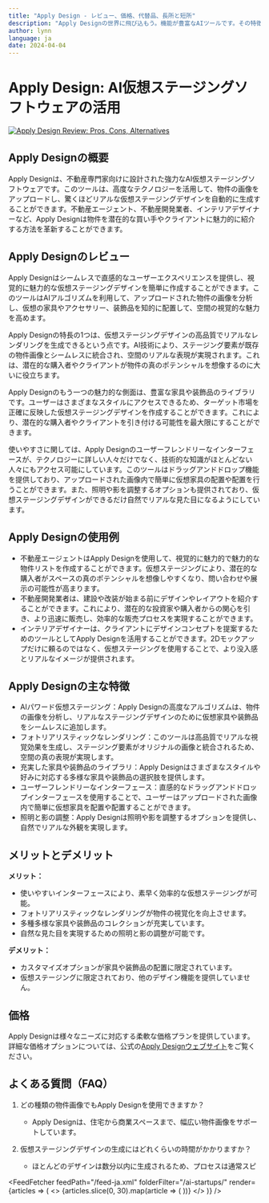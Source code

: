 ```yaml
---
title: "Apply Design - レビュー、価格、代替品、長所と短所"
description: "Apply Designの世界に飛び込もう。機能が豊富なAIツールです。その特徴、価格、そしてどのようにインパクトを与えているかを学びましょう。見逃さないでください！"
author: lynn
language: ja
date: 2024-04-04
---
```

        
# Apply Design: AI仮想ステージングソフトウェアの活用


<BlogHeader />


[![Apply Design Review: Pros, Cons, Alternatives](/ai-startups/apply-design.png)](https://www.applydesign.io/)



## Apply Designの概要

Apply Designは、不動産専門家向けに設計された強力なAI仮想ステージングソフトウェアです。このツールは、高度なテクノロジーを活用して、物件の画像をアップロードし、驚くほどリアルな仮想ステージングデザインを自動的に生成することができます。不動産エージェント、不動産開発業者、インテリアデザイナーなど、Apply Designは物件を潜在的な買い手やクライアントに魅力的に紹介する方法を革新することができます。

## Apply Designのレビュー

Apply Designはシームレスで直感的なユーザーエクスペリエンスを提供し、視覚的に魅力的な仮想ステージングデザインを簡単に作成することができます。このツールはAIアルゴリズムを利用して、アップロードされた物件の画像を分析し、仮想の家具やアクセサリー、装飾品を知的に配置して、空間の視覚的な魅力を高めます。

Apply Designの特長の1つは、仮想ステージングデザインの高品質でリアルなレンダリングを生成できるという点です。AI技術により、ステージング要素が既存の物件画像とシームレスに統合され、空間のリアルな表現が実現されます。これは、潜在的な購入者やクライアントが物件の真のポテンシャルを想像するのに大いに役立ちます。

Apply Designのもう一つの魅力的な側面は、豊富な家具や装飾品のライブラリです。ユーザーはさまざまなスタイルにアクセスできるため、ターゲット市場を正確に反映した仮想ステージングデザインを作成することができます。これにより、潜在的な購入者やクライアントを引き付ける可能性を最大限にすることができます。

使いやすさに関しては、Apply Designのユーザーフレンドリーなインターフェースが、テクノロジーに詳しい人々だけでなく、技術的な知識がほとんどない人々にもアクセス可能にしています。このツールはドラッグアンドドロップ機能を提供しており、アップロードされた画像内で簡単に仮想家具の配置や配置を行うことができます。また、照明や影を調整するオプションも提供されており、仮想ステージングデザインができるだけ自然でリアルな見た目になるようにしています。

## Apply Designの使用例

- 不動産エージェントはApply Designを使用して、視覚的に魅力的で魅力的な物件リストを作成することができます。仮想ステージングにより、潜在的な購入者がスペースの真のポテンシャルを想像しやすくなり、問い合わせや展示の可能性が高まります。
- 不動産開発業者は、建設や改装が始まる前にデザインやレイアウトを紹介することができます。これにより、潜在的な投資家や購入者からの関心を引き、より迅速に販売し、効率的な販売プロセスを実現することができます。
- インテリアデザイナーは、クライアントにデザインコンセプトを提案するためのツールとしてApply Designを活用することができます。2Dモックアップだけに頼るのではなく、仮想ステージングを使用することで、より没入感とリアルなイメージが提供されます。

## Apply Designの主な特徴

- AIパワード仮想ステージング：Apply Designの高度なアルゴリズムは、物件の画像を分析し、リアルなステージングデザインのために仮想家具や装飾品をシームレスに追加します。
- フォトリアリスティックなレンダリング：このツールは高品質でリアルな視覚効果を生成し、ステージング要素がオリジナルの画像と統合されるため、空間の真の表現が実現します。
- 充実した家具や装飾品のライブラリ：Apply Designはさまざまなスタイルや好みに対応する多様な家具や装飾品の選択肢を提供します。
- ユーザーフレンドリーなインターフェース：直感的なドラッグアンドドロップインターフェースを使用することで、ユーザーはアップロードされた画像内で簡単に仮想家具を配置や配置することができます。
- 照明と影の調整：Apply Designは照明や影を調整するオプションを提供し、自然でリアルな外観を実現します。

## メリットとデメリット

**メリット：**
- 使いやすいインターフェースにより、素早く効率的な仮想ステージングが可能。
- フォトリアリスティックなレンダリングが物件の視覚化を向上させます。
- 多種多様な家具や装飾品のコレクションが充実しています。
- 自然な見た目を実現するための照明と影の調整が可能です。

**デメリット：**
- カスタマイズオプションが家具や装飾品の配置に限定されています。
- 仮想ステージングに限定されており、他のデザイン機能を提供していません。

## 価格

Apply Designは様々なニーズに対応する柔軟な価格プランを提供しています。詳細な価格オプションについては、公式の[Apply Designウェブサイト](https://www.applydesign.io/)をご覧ください。

## よくある質問（FAQ）

1. どの種類の物件画像でもApply Designを使用できますか？
   - Apply Designは、住宅から商業スペースまで、幅広い物件画像をサポートしています。

2. 仮想ステージングデザインの生成にはどれくらいの時間がかかりますか？
   - ほとんどのデザインは数分以内に生成されるため、プロセスは通常スピ


<AdComponent />


<FeedFetcher feedPath="/feed-ja.xml" folderFilter="/ai-startups/" render={articles => (
    <>
        <Cards>
            {articles.slice(0, 30).map(article => (
                <Card key={article.link} title={article.title} href={article.link} />
            ))}
        </Cards>
    </>
)} />

